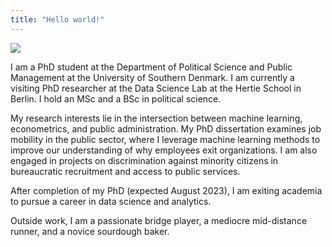 ---
title: "Hello world!"
---

![](images/img-00193_h.jpg){fig-align="center"}

I am a PhD student at the Department of Political Science and Public Management at the University of Southern Denmark. I am currently a visiting PhD researcher at the Data Science Lab at the Hertie School in Berlin. I hold an MSc and a BSc in political science.

My research interests lie in the intersection between machine learning, econometrics, and public administration. My PhD dissertation examines job mobility in the public sector, where I leverage machine learning methods to improve our understanding of why employees exit organizations. I am also engaged in projects on discrimination against minority citizens in bureaucratic recruitment and access to public services.

After completion of my PhD (expected August 2023), I am exiting academia to pursue a career in data science and analytics.

Outside work, I am a passionate bridge player, a mediocre mid-distance runner, and a novice sourdough baker.

<!--# ♠️ ♥️ ♦️ ♣️ -->
